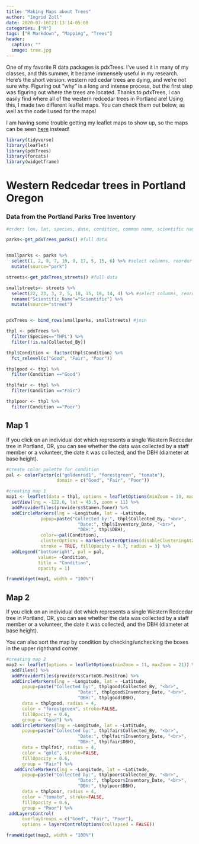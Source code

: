 ```yaml
---
title: "Making Maps about Trees"
author: "Ingrid Zoll"
date: 2020-07-16T21:13:14-05:00
categories: ["R"]
tags: ["R Markdown", "Mapping", "Trees"]
header:
  caption: ""
  image: tree.jpg
---
```


One of my favorite R data packages is pdxTrees. I've used it in many of my classes, and this summer, it became immensely useful in my research. Here's the short version: western red cedar trees are dying, and we're not sure why. Figuring out "why" is a long and intense process, but the first step was figuring out where the trees are located. Thanks to pdxTrees, I can easily find where all of the western redcedar trees in Portland are! Using this, I made two different leaflet maps. You can check them out below, as well as the code I used for the maps!

I am having some trouble getting my leaflet maps to show up, so the maps can be seen [here](https://rpubs.com/zolli/pdx_thpl) instead! 

```r
library(tidyverse)
library(leaflet)
library(pdxTrees)
library(forcats)
library(widgetframe)
```

# Western Redcedar trees in Portland Oregon
### Data from the Portland Parks Tree Inventory

```r
#order: lon, lat, species, date, condition, common name, scientific name, family, collected by

parks<-get_pdxTrees_parks() #full data


smallparks <- parks %>%
  select(1, 2, 8, 7, 10, 9, 17, 5, 15, 6) %>% #select columns, reorder
  mutate(source="park")

streets<-get_pdxTrees_streets() #full data

smallstreets<- streets %>%
  select(22, 23, 3, 2, 5, 18, 15, 16, 14, 4) %>% #select columns, reorder 
  rename("Scientific_Name"="Scientific") %>%
  mutate(source="street")


pdxTrees <- bind_rows(smallparks, smallstreets) #join
```

```r
thpl <- pdxTrees %>%
  filter(Species=="THPL") %>%
  filter(!is.na(Collected_By))

thpl$Condition <- factor(thpl$Condition) %>%
  fct_relevel(c("Good", "Fair", "Poor"))

thplgood <- thpl %>%
  filter(Condition =="Good")

thplfair <- thpl %>%
  filter(Condition =="Fair")

thplpoor <- thpl %>%
  filter(Condition =="Poor")
```

## Map 1

If you click on an individual dot which represents a single Western Redcedar tree in Portland, OR, you can see whether the data was collected by a staff member or a volunteer, the date it was collected, and the DBH (diameter at base height).

```r
#create color palette for condition
pal <- colorFactor(c("goldenrod1", "forestgreen", "tomato"), 
                   domain = c("Good", "Fair", "Poor"))

#creating map 1
map1 <- leaflet(data = thpl, options = leafletOptions(minZoom = 10, maxZoom = 21)) %>% 
  setView(lng = -122.6, lat = 45.5, zoom = 11) %>%
  addProviderTiles(providers$Stamen.Toner) %>%
  addCircleMarkers(lng = ~Longitude, lat = ~Latitude, 
             popup=paste("Collected by:", thpl$Collected_By, "<br>",
                           "Date:", thpl$Inventory_Date, "<br>",
                           "DBH:", thpl$DBH), 
             color=~pal(Condition), 
             clusterOptions = markerClusterOptions(disableClusteringAtZoom=14), 
             stroke = TRUE, fillOpacity = 0.7, radius = 3) %>%
  addLegend("bottomright", pal = pal, 
            values= ~Condition,
            title = "Condition",
            opacity = 1)

frameWidget(map1, width = "100%")
```

## Map 2

If you click on an individual dot which represents a single Western Redcedar tree in Portland, OR, you can see whether the data was collected by a staff member or a volunteer, the date it was collected, and the DBH (diameter at base height).

You can also sort the map by condition by checking/unchecking the boxes in the upper righthand corner

```r
#creating map 2
map2 <- leaflet(options = leafletOptions(minZoom = 11, maxZoom = 21)) %>%
  addTiles() %>% 
  addProviderTiles(providers$CartoDB.Positron) %>%
  addCircleMarkers(lng = ~Longitude, lat = ~Latitude,
      popup=paste("Collected by:", thplgood$Collected_By, "<br>",
                           "Date:", thplgood$Inventory_Date, "<br>",
                           "DBH:", thplgood$DBH),
      data = thplgood, radius = 4,
      color = "forestgreen", stroke=FALSE,
      fillOpacity = 0.6, 
      group = "Good") %>%
  addCircleMarkers(lng = ~Longitude, lat = ~Latitude, 
      popup=paste("Collected by:", thplfair$Collected_By, "<br>",
                           "Date:", thplfair$Inventory_Date, "<br>",
                           "DBH:", thplfair$DBH),
      data = thplfair, radius = 4,
      color = "gold", stroke=FALSE,
      fillOpacity = 0.6,
      group = "Fair") %>%
   addCircleMarkers(lng = ~Longitude, lat = ~Latitude, 
      popup=paste("Collected by:", thplpoor$Collected_By, "<br>",
                           "Date:", thplpoor$Inventory_Date, "<br>",
                           "DBH:", thplpoor$DBH),
      data = thplpoor, radius = 4,
      color = "tomato", stroke=FALSE,
      fillOpacity = 0.6,
      group = "Poor") %>%
 addLayersControl(
      overlayGroups = c("Good", "Fair", "Poor"),
      options = layersControlOptions(collapsed = FALSE))

frameWidget(map2, width = "100%")
```

